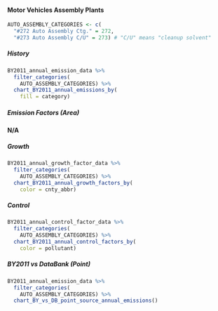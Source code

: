 #### Motor Vehicles Assembly Plants {#coat-indcom-auto_assembly}

```r
AUTO_ASSEMBLY_CATEGORIES <- c(
  "#272 Auto Assembly Ctg." = 272,
  "#273 Auto Assembly C/U" = 273) # "C/U" means "cleanup solvent"
```

##### History {-}

```r
BY2011_annual_emission_data %>%
  filter_categories(
    AUTO_ASSEMBLY_CATEGORIES) %>%
  chart_BY2011_annual_emissions_by(
    fill = category) 
```

##### Emission Factors (Area) {-}

**N/A**

##### Growth {-}

```r
BY2011_annual_growth_factor_data %>%
  filter_categories(
    AUTO_ASSEMBLY_CATEGORIES) %>%
  chart_BY2011_annual_growth_factors_by(
    color = cnty_abbr) 
```

##### Control {-}

```r
BY2011_annual_control_factor_data %>%
  filter_categories(
    AUTO_ASSEMBLY_CATEGORIES) %>%
  chart_BY2011_annual_control_factors_by(
    color = pollutant) 
```

##### BY2011 vs DataBank (Point) {-}

```r
BY2011_annual_emission_data %>%
  filter_categories(
    AUTO_ASSEMBLY_CATEGORIES) %>%
  chart_BY_vs_DB_point_source_annual_emissions()
```
